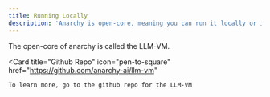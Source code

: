 ```yaml
---
title: Running Locally
description: 'Anarchy is open-core, meaning you can run it locally or import it as a library!'
---
```


The open-core of anarchy is called the LLM-VM.

<Card
    title="Github Repo"
    icon="pen-to-square"
    href="https://github.com/anarchy-ai/llm-vm"
  >
    To learn more, go to the github repo for the LLM-VM
  </Card>